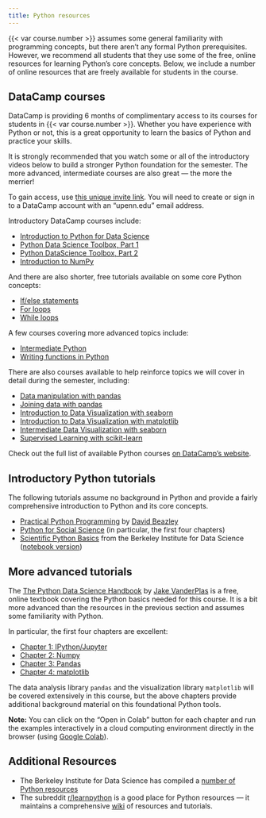 ```yaml
---
title: Python resources
---
```


{{< var course.number >}} assumes some general familiarity with programming 
concepts, but there aren't any formal Python prerequisites. However, we
recommend all students that they use some of the free, online resources
for learning Python's core concepts. Below, we include a number of online 
resources that are freely available for students in the course.

## DataCamp courses

DataCamp is providing 6 months of complimentary access to its courses for students 
in {{< var course.number >}}. Whether you have experience with Python or not, this is 
a great opportunity to learn the basics of Python and practice your skills. 

It is strongly recommended that you watch some or all of the introductory videos below 
to build a stronger Python foundation for the semester. The more advanced, 
intermediate courses are also great — the more the merrier!

::: {.callout-important}
To gain access, use [this unique invite link](https://www.datacamp.com/groups/shared_links/373f34169485d7eee55928c9fe0cdc3b676a5264eb6578ad62d5603eb631dce0). You will 
need to create or sign in to a DataCamp account with an "upenn.edu" email address.
:::

Introductory DataCamp courses include:

- [Introduction to Python for Data Science](https://www.datacamp.com/courses/intro-to-python-for-data-science)
- [Python Data Science Toolbox, Part 1](https://www.datacamp.com/courses/python-data-science-toolbox-part-1)
- [Python DataScience Toolbox, Part 2](https://www.datacamp.com/courses/python-data-science-toolbox-part-2)
- [Introduction to NumPy](https://www.datacamp.com/courses/introduction-to-numpy)



And there are also shorter, free tutorials available on some core Python concepts:

- [If/else statements](https://www.datacamp.com/tutorial/elif-statements-python)
- [For loops](https://www.datacamp.com/tutorial/for-loops-in-python)
- [While loops](https://www.datacamp.com/tutorial/python-while-loop)


A few courses covering more advanced topics include:

- [Intermediate Python](https://www.datacamp.com/courses/intermediate-python)
- [Writing functions in Python](https://www.datacamp.com/courses/writing-functions-in-python)

There are also courses available to help reinforce topics we will cover in detail
during the semester, including:

- [Data manipulation with pandas](https://www.datacamp.com/courses/data-manipulation-with-pandas)
- [Joining data with pandas](https://www.datacamp.com/courses/joining-data-with-pandas)
- [Introduction to Data Visualization with seaborn](https://www.datacamp.com/courses/introduction-to-data-visualization-with-seaborn)
- [Introduction to Data Visualization with matplotlib](https://www.datacamp.com/courses/introduction-to-data-visualization-with-matplotlib)
- [Intermediate Data Visualization with seaborn](https://www.datacamp.com/courses/intermediate-data-visualization-with-seaborn)
- [Supervised Learning with scikit-learn](https://www.datacamp.com/courses/supervised-learning-with-scikit-learn)


:::{.callout-tip}
Check out the full list of available Python courses [on DataCamp's website](https://www.datacamp.com/search?q=&tab=courses&facets%5Btechnology%5D%5B%5D=Python).
::: 


## Introductory Python tutorials

The following tutorials assume no background in Python and provide a fairly comprehensive introduction to Python and its core concepts.

- [Practical Python Programming](https://dabeaz-course.github.io/practical-python/Notes/Contents.html) by [David Beazley](https://twitter.com/dabeaz)
- [Python for Social Science](https://gawron.sdsu.edu/python_for_ss/course_core/book_draft/index.html) (in particular, the first four chapters)
- [Scientific Python Basics](https://bids.github.io/2016-01-14-berkeley/python/00-python-intro.html) from the Berkeley Institute for Data Science ([notebook version](https://bids.github.io/2016-01-14-berkeley/python/00-python-intro.ipynb))

## More advanced tutorials

The [The Python Data Science Handbook](https://jakevdp.github.io/PythonDataScienceHandbook/) by [Jake VanderPlas](https://twitter.com/jakevdp) is a free, online textbook covering the Python basics needed for this course. It is a bit more advanced than the resources in the
previous section and assumes some familiarity with Python.

In particular, the first four chapters are excellent:

- [Chapter 1: IPython/Jupyter](https://jakevdp.github.io/PythonDataScienceHandbook/01.00-ipython-beyond-normal-python.html)
- [Chapter 2: Numpy](https://jakevdp.github.io/PythonDataScienceHandbook/02.00-introduction-to-numpy.html)
- [Chapter 3: Pandas](https://jakevdp.github.io/PythonDataScienceHandbook/03.00-introduction-to-pandas.html)
- [Chapter 4: matplotlib](https://jakevdp.github.io/PythonDataScienceHandbook/04.00-introduction-to-matplotlib.html)

The data analysis library `pandas` and the visualization library `matplotlib` will be covered extensively in this course, but the above chapters provide additional background material on this foundational Python tools.

**Note:** You can click on the "Open in Colab" button for each chapter and run the examples interactively in a cloud computing environment directly in the browser (using [Google Colab](https://colab.research.google.com)).

## Additional Resources

- The Berkeley Institute for Data Science has compiled a [number of Python resources](http://python.berkeley.edu/resources/)
- The subreddit [r/learnpython](https://www.reddit.com/r/learnpython) is a good place for Python resources — it maintains a comprehensive [wiki](https://www.reddit.com/r/learnpython/wiki/index) of resources and tutorials.
